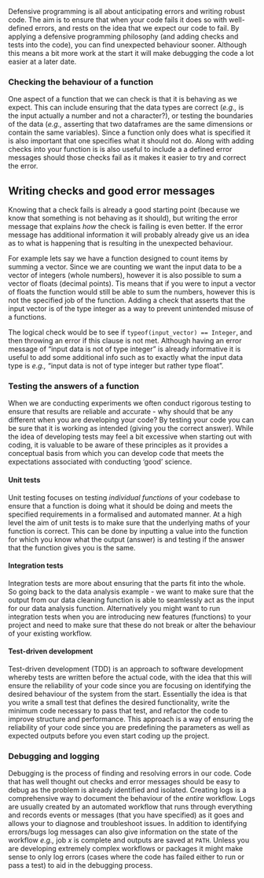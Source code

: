 Defensive programming is all about anticipating errors and writing robust code. The aim is to ensure that when your code fails it does so with well-defined errors, and rests on the idea that we expect our code to fail. By applying a defensive programming philosophy (and adding checks and tests into the code), you can find unexpected behaviour sooner. Although this means a bit more work at the start it will make debugging the code a lot easier at a later date.

### Checking the behaviour of a function

One aspect of a function that we can check is that it is behaving as we expect. This can include ensuring that the data types are correct (*e.g.,* is the input actually a number and not a character?), or testing the boundaries of the data (*e.g.,* asserting that two dataframes are the same dimensions or contain the same variables). Since a function only does what is specified it is also important that one specifies what it should not do. Along with adding checks into your function is is also useful to include a a defined error messages should those checks fail as it makes it easier to try and correct the error.

::: {.callout-tip collapse="true"}
## Writing checks and good error messages

Knowing that a check fails is already a good starting point (because we know that something is not behaving as it should), but writing the error message that explains *how* the check is failing is even better. If the error message has additional information it will probably already give us an idea as to what is happening that is resulting in the unexpected behaviour.

For example lets say we have a function designed to count items by summing a vector. Since we are counting we want the input data to be a vector of integers (whole numbers), however it is also possible to sum a vector of floats (decimal points). Tis means that if you were to input a vector of floats the function would still be able to sum the numbers, however this is not the specified job of the function. Adding a check that asserts that the input vector is of the type integer as a way to prevent unintended misuse of a functions.

The logical check would be to see if `typeof(input_vector) == Integer`, and then throwing an error if this clause is not met. Although having an error message of "input data is not of type integer" is already informative it is useful to add some additional info such as to exactly what the input data type is *e.g.,* "input data is not of type integer but rather type float".
:::

### Testing the answers of a function

When we are conducting experiments we often conduct rigorous testing to ensure that results are reliable and accurate - why should that be any different when you are developing your code? By testing your code you can be sure that it is working as intended (giving you the correct answer). While the idea of developing tests may feel a bit excessive when starting out with coding, it is valuable to be aware of these principles as it provides a conceptual basis from which you can develop code that meets the expectations associated with conducting 'good' science.

#### Unit tests

Unit testing focuses on testing *individual functions* of your codebase to ensure that a function is doing what it should be doing and meets the specified requirements in a formalised and automated manner. At a high level the aim of unit tests is to make sure that the underlying maths of your function is correct. This can be done by inputting a value into the function for which you know what the output (answer) is and testing if the answer that the function gives you is the same.

#### Integration tests

Integration tests are more about ensuring that the parts fit into the whole. So going back to the data analysis example - we want to make sure that the output from our data cleaning function is able to seamlessly act as the input for our data analysis function. Alternatively you might want to run integration tests when you are introducing new features (functions) to your project and need to make sure that these do not break or alter the behaviour of your existing workflow.

#### Test-driven development

Test-driven development (TDD) is an approach to software development whereby tests are written before the actual code, with the idea that this will ensure the reliability of your code since you are focusing on identifying the desired behaviour of the system from the start. Essentially the idea is that you write a small test that defines the desired functionality, write the minimum code necessary to pass that test, and refactor the code to improve structure and performance. This approach is a way of ensuring the reliability of your code since you are predefining the parameters as well as expected outputs before you even start coding up the project.

### Debugging and logging

Debugging is the process of finding and resolving errors in our code. Code that has well thought out checks and error messages should be easy to debug as the problem is already identified and isolated. Creating logs is a comprehensive way to document the behaviour of the *entire* workflow. Logs are usually created by an automated workflow that runs through everything and records events or messages (that you have specified) as it goes and allows your to diagnose and troubleshoot issues. In addition to identifying errors/bugs log messages can also give information on the state of the workflow *e.g.,* job $x$ is complete and outputs are saved at `PATH`. Unless you are developing extremely complex workflows or packages it might make sense to only log errors (cases where the code has failed either to run or pass a test) to aid in the debugging process.